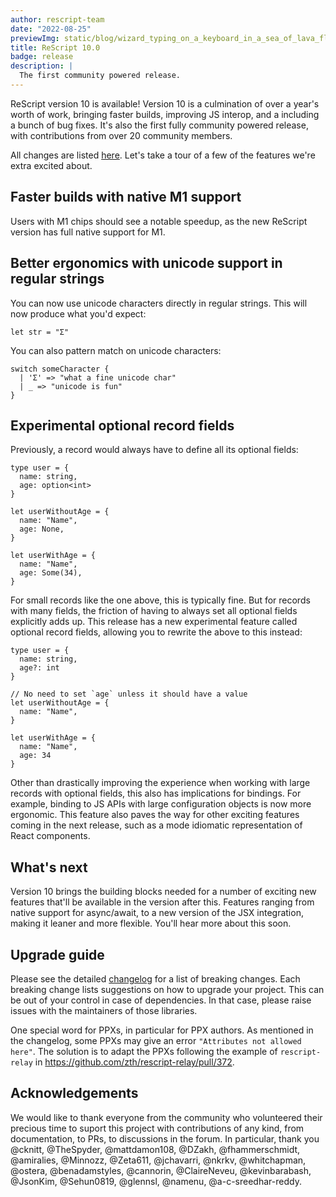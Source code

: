 ```yaml
---
author: rescript-team
date: "2022-08-25"
previewImg: static/blog/wizard_typing_on_a_keyboard_in_a_sea_of_lava_flowing_54e33c58-aa14-4f1d-8249-dae636dfc0e9.png
title: ReScript 10.0
badge: release
description: |
  The first community powered release.
---
```


ReScript version 10 is available! Version 10 is a culmination of over a year's worth of work, bringing faster builds, improving JS interop, and a including a bunch of bug fixes. It's also the first fully community powered release, with contributions from over 20 community members.

All changes are listed [here](https://github.com/rescript-lang/rescript-compiler/blob/10.0_release/CHANGELOG.md). Let's take a tour of a few of the features we're extra excited about.

## Faster builds with native M1 support
Users with M1 chips should see a notable speedup, as the new ReScript version has full native support for M1.

## Better ergonomics with unicode support in regular strings
You can now use unicode characters directly in regular strings. This will now produce what you'd expect:
```res
let str = "Σ"
```

You can also pattern match on unicode characters:
```res
switch someCharacter { 
  | 'Σ' => "what a fine unicode char" 
  | _ => "unicode is fun" 
}
```

## Experimental optional record fields
Previously, a record would always have to define all its optional fields:
```res
type user = {
  name: string,
  age: option<int>
}

let userWithoutAge = {
  name: "Name",
  age: None,
}

let userWithAge = {
  name: "Name",
  age: Some(34),
}
```
For small records like the one above, this is typically fine. But for records with many fields, the friction of having to always set all optional fields explicitly adds up. This release has a new experimental feature called optional record fields, allowing you to rewrite the above to this instead:

```res
type user = {
  name: string,
  age?: int
}

// No need to set `age` unless it should have a value
let userWithoutAge = {
  name: "Name",
}

let userWithAge = {
  name: "Name",
  age: 34
}
```

Other than drastically improving the experience when working with large records with optional fields, this also has implications for bindings. For example, binding to JS APIs with large configuration objects is now more ergonomic.
This feature also paves the way for other exciting features coming in the next release, such as a mode idiomatic representation of React components.

## What's next

Version 10 brings the building blocks needed for a number of exciting new features that'll be available in the version after this. Features ranging from native support for async/await, to a new version of the JSX integration, making it leaner and more flexible. You'll hear more about this soon.

## Upgrade guide

Please see the detailed [changelog](https://github.com/rescript-lang/rescript-compiler/blob/10.0_release/CHANGELOG.md) for a list of breaking changes.
Each breaking change lists suggestions on how to upgrade your project.
This can be out of your control in case of dependencies. In that case, please raise issues with the maintainers of those libraries.

One special word for PPXs, in particular for PPX authors. As mentioned in the changelog, some PPXs may give an error `"Attributes not allowed here"`. The solution is to adapt the PPXs following the example of `rescript-relay` in https://github.com/zth/rescript-relay/pull/372.

## Acknowledgements

We would like to thank everyone from the community who volunteered their precious time to suport this project with contributions of any kind, from documentation, to PRs, to discussions in the forum.
In particular, thank you @cknitt, @TheSpyder, @mattdamon108, @DZakh, @fhammerschmidt, @amiralies, @Minnozz, @Zeta611, @jchavarri, @nkrkv, @whitchapman, @ostera, @benadamstyles, @cannorin, @ClaireNeveu, @kevinbarabash, @JsonKim, @Sehun0819, @glennsl, @namenu, @a-c-sreedhar-reddy.
